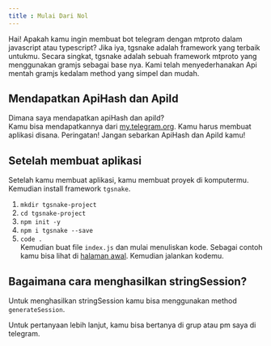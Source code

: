 ```yaml
---
title : Mulai Dari Nol
---
```

Hai! Apakah kamu ingin membuat bot telegram dengan mtproto dalam javascript atau typescript? Jika iya, tgsnake adalah framework yang terbaik untukmu. Secara singkat, tgsnake adalah sebuah framework mtproto yang menggunakan gramjs sebagai base nya. Kami telah menyederhanakan Api mentah gramjs kedalam method yang simpel dan mudah.
## Mendapatkan ApiHash dan ApiId
Dimana saya mendapatkan apiHash dan apiId?  
Kamu bisa mendapatkannya dari [my.telegram.org](https://my.telegram.org). Kamu harus membuat aplikasi disana. Peringatan! Jangan sebarkan ApiHash dan ApiId kamu!
## Setelah membuat aplikasi
Setelah kamu membuat aplikasi, kamu membuat proyek di komputermu. Kemudian install framework `tgsnake`.
1. `mkdir tgsnake-project`
2. `cd tgsnake-project`
3. `npm init -y`
4. `npm i tgsnake --save`
5. `code .`   
   Kemudian buat file `index.js` dan mulai menuliskan kode. Sebagai contoh kamu bisa lihat di [halaman awal](/). Kemudian jalankan kodemu.
## Bagaimana cara menghasilkan stringSession?
Untuk menghasilkan stringSession kamu bisa menggunakan method `generateSession`.

Untuk pertanyaan lebih lanjut, kamu bisa bertanya di grup atau pm saya di telegram.